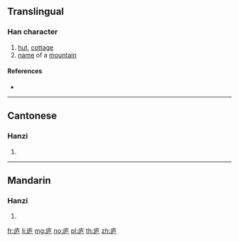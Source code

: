 {{also|廬}}
==Translingual==

===Han character===
{{Han char|rn=53|rad=广|as=04|sn=7|four=|canj=IIS|ids=⿸广户}}

# [[hut]], [[cottage]]
# [[name]] of a [[mountain]]

====References====
* {{Han ref|kx=0344.051|dkj=09260|dj=0653.260|hdz=20875.150|uh=5E90|ud=24208}}

----

==Cantonese==

===Hanzi===
{{yue-hanzi|jyut=lou4|y=lou4|tra=廬}}

# {{defn|lang=yue|sort=广04}}

----

==Mandarin==

===Hanzi===
{{cmn-hanzi|tra=廬|pin=[[lú]] ([[lu2]])|wg=lu<sup>2</sup>}}

# {{defn|lang=cmn|sort=广04}}

[[fr:庐]]
[[li:庐]]
[[mg:庐]]
[[no:庐]]
[[pl:庐]]
[[th:庐]]
[[zh:庐]]